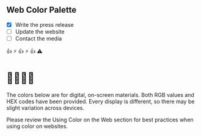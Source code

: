 
<Meta title="Introduction" />

## Web Color Palette

-   [x] Write the press release
-   [ ] Update the website
-   [ ] Contact the media

👍
⚡
👍
⚡
👍
⚠️

# 👩‍🎤👨‍🎤



The colors below are for digital, on-screen materials. Both RGB values and HEX codes have been provided. Every display is different, so there may be slight variation across devices.

Please review the Using Color on the Web section for best practices when using color on websites.
